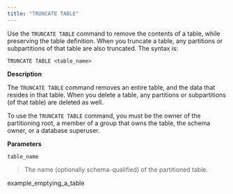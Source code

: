 ```yaml
---
title: "TRUNCATE TABLE"
---
```


<div id="truncate_table" class="registered_link"></div>

Use the `TRUNCATE TABLE` command to remove the contents of a table, while preserving the table definition. When you truncate a table, any partitions or subpartitions of that table are also truncated. The syntax is:

```text
TRUNCATE TABLE <table_name>
```

**Description**

The `TRUNCATE TABLE` command removes an entire table, and the data that resides in that table. When you delete a table, any partitions or subpartitions (of that table) are deleted as well.

To use the `TRUNCATE TABLE` command, you must be the owner of the partitioning root, a member of a group that owns the table, the schema owner, or a database superuser.

**Parameters**

`table_name`

> The name (optionally schema-qualified) of the partitioned table.

<div class="toctree" maxdepth="3">

example_emptying_a_table

</div>
